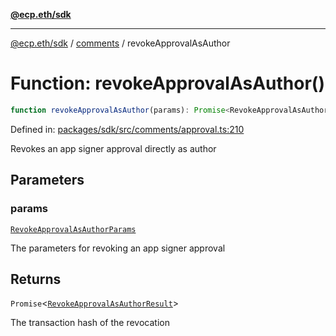 [**@ecp.eth/sdk**](../../index.mdx)

***

[@ecp.eth/sdk](/sdk-reference/index.mdx) / [comments](/sdk-reference/comments/index.mdx) / revokeApprovalAsAuthor

# Function: revokeApprovalAsAuthor()

```ts
function revokeApprovalAsAuthor(params): Promise<RevokeApprovalAsAuthorResult>;
```

Defined in: [packages/sdk/src/comments/approval.ts:210](https://github.com/ecp-eth/comments-monorepo/blob/main/packages/sdk/src/comments/approval.ts#L210)

Revokes an app signer approval directly as author

## Parameters

### params

[`RevokeApprovalAsAuthorParams`](/sdk-reference/comments/type-aliases/RevokeApprovalAsAuthorParams.mdx)

The parameters for revoking an app signer approval

## Returns

`Promise`\<[`RevokeApprovalAsAuthorResult`](/sdk-reference/comments/type-aliases/RevokeApprovalAsAuthorResult.mdx)\>

The transaction hash of the revocation
